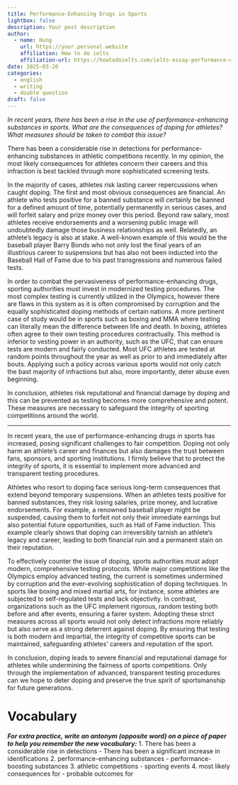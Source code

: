 ```yaml
---
title: Performance-Enhancing Drugs in Sports
lightbox: false
description: Your post description
author:
  - name: Hung
    url: https://your.personal.website
    affiliation: How to do ielts
    affiliation-url: https://howtodoielts.com/ielts-essay-performance-enhancing-drugs-in-sports/
date: 2025-03-20
categories:
  - english
  - writing
  - double question
draft: false
---
```


*In recent years, there has been a rise in the use of performance-enhancing substances in sports.*
*What are the consequences of doping for athletes?*
*What measures should be taken to combat this issue?*

There has been a considerable rise in detections for performance-enhancing substances in athletic competitions recently. In my opinion, the most likely consequences for athletes concern their careers and this infraction is best tackled through more sophisticated screening tests.

In the majority of cases, athletes risk lasting career repercussions when caught doping. The first and most obvious consequences are financial. An athlete who tests positive for a banned substance will certainly be banned for a defined amount of time, potentially permanently in serious cases, and will forfeit salary and prize money over this period. Beyond raw salary, most athletes receive endorsements and a worsening public image will undoubtedly damage those business relationships as well. Relatedly, an athlete's legacy is also at stake. A well-known example of this would be the baseball player Barry Bonds who not only lost the final years of an illustrious career to suspensions but has also not been inducted into the Baseball Hall of Fame due to his past transgressions and numerous failed tests.

In order to combat the pervasiveness of performance-enhancing drugs, sporting authorities must invest in modernized testing procedures. The most complex testing is currently utilized in the Olympics, however there are flaws in this system as it is often compromised by corruption and the equally sophisticated doping methods of certain nations.  A more pertinent case of study would be in sports such as boxing and MMA where testing can literally mean the difference between life and death. In boxing, athletes often agree to their own testing procedures contractually. This method is inferior to vesting power in an authority, such as the UFC, that can ensure tests are modern and fairly conducted. Most UFC athletes are tested at random points throughout the year as well as prior to and immediately after bouts. Applying such a policy across various sports would not only catch the bast majority of infractions but also, more importantly, deter abuse even beginning.

In conclusion, athletes risk reputational and financial damage by doping and this can be prevented as testing becomes more comprehensive and potent. These measures are necessary to safeguard the integrity of sporting competitions around the world.

---

In recent years, the use of performance-enhancing drugs in sports has increased, posing significant challenges to fair competition. Doping not only harm an athlete's career and finances but also damages the trust between fans, sponsors, and sporting institutions. I firmly believe that to protect the integrity of sports, it is essential to implement more advanced and transparent testing procedures.

Athletes who resort to doping face serious long-term consequences that extend beyond temporary suspensions. When an athletes tests positive for banned substances, they risk losing salaries, prize money, and lucrative endorsements. For example, a renowned baseball player might be suspended, causing them to forfeit not only their immediate earnings but also potential future opportunities, such as Hall of Fame induction. This example clearly shows that doping can irreversibly tarnish an athlete's legacy and career, leading to both financial ruin and a permanent stain on their reputation.

To effectively counter the issue of doping, sports authorities must adopt modern, comprehensive testing protocols. While major competitions like the Olympics employ advanced testing, the current is sometimes undermined by corruption and the ever-evolving sophistication of doping techniques. In sports like boxing and mixed martial arts, for instance, some athletes are subjected to self-regulated tests and lack objectivity. In contrast, organizations such as the UFC implement rigorous, random testing both before and after events, ensuring a fairer system. Adopting these strict measures across all sports would not only detect infractions more reliably but also serve as a strong deterrent against doping. By ensuring that testing is both modern and impartial, the integrity of competitive sports can be maintained, safeguarding athletes' careers and reputation of the sport.

In conclusion, doping leads to severe financial and reputational damage for athletes while undermining the fairness of sports competitions. Only through the implementation of advanced, transparent testing procedures can we hope to deter doping and preserve the true spirit of sportsmanship for future generations.

# Vocabulary
**_For extra practice, write an antonym (opposite word) on a piece of paper to help you remember the new vocabulary:_**
1. There has been a considerable rise in detections
	- There has been a significant increase in identifications
2.  performance-enhancing substances
	- performance-boosting substances
3. athletic competitions
	- sporting events
4. most likely consequences for
	- probable outcomes for
	
